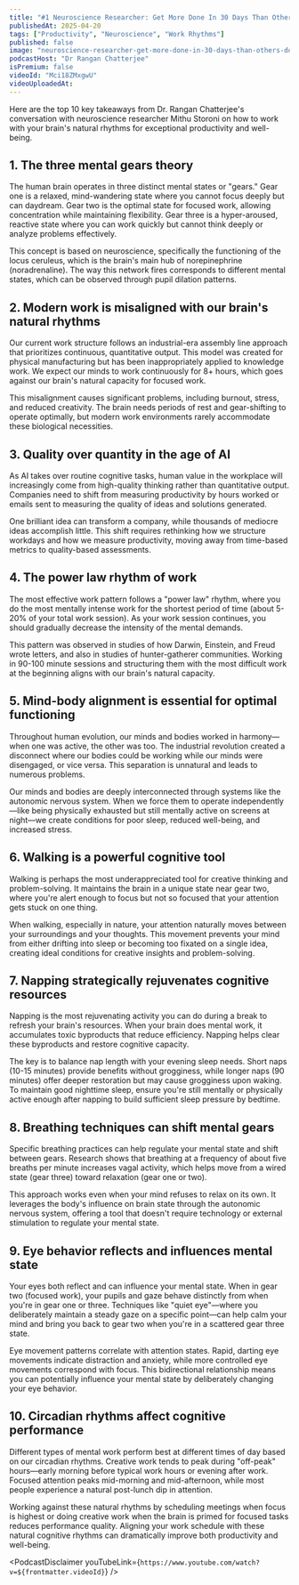 ```yaml
---
title: "#1 Neuroscience Researcher: Get More Done In 30 Days Than Others Do In 12 Months | Mithu Storoni"
publishedAt: 2025-04-20
tags: ["Productivity", "Neuroscience", "Work Rhythms"]
published: false
image: "neuroscience-researcher-get-more-done-in-30-days-than-others-do-in-12-months-mithu-storoni.jpg"
podcastHost: "Dr Rangan Chatterjee"
isPremium: false
videoId: "Mci18ZMxgwU"
videoUploadedAt:
---
```



<PodcastSummaryPageLayout frontmatter={frontmatter}>
Here are the top 10 key takeaways from Dr. Rangan Chatterjee's conversation with neuroscience researcher Mithu Storoni on how to work with your brain's natural rhythms for exceptional productivity and well-being.

## 1. The three mental gears theory

The human brain operates in three distinct mental states or "gears." Gear one is a relaxed, mind-wandering state where you cannot focus deeply but can daydream. Gear two is the optimal state for focused work, allowing concentration while maintaining flexibility. Gear three is a hyper-aroused, reactive state where you can work quickly but cannot think deeply or analyze problems effectively.

This concept is based on neuroscience, specifically the functioning of the locus ceruleus, which is the brain's main hub of norepinephrine (noradrenaline). The way this network fires corresponds to different mental states, which can be observed through pupil dilation patterns.

## 2. Modern work is misaligned with our brain's natural rhythms

Our current work structure follows an industrial-era assembly line approach that prioritizes continuous, quantitative output. This model was created for physical manufacturing but has been inappropriately applied to knowledge work. We expect our minds to work continuously for 8+ hours, which goes against our brain's natural capacity for focused work.

This misalignment causes significant problems, including burnout, stress, and reduced creativity. The brain needs periods of rest and gear-shifting to operate optimally, but modern work environments rarely accommodate these biological necessities.

## 3. Quality over quantity in the age of AI

As AI takes over routine cognitive tasks, human value in the workplace will increasingly come from high-quality thinking rather than quantitative output. Companies need to shift from measuring productivity by hours worked or emails sent to measuring the quality of ideas and solutions generated.

One brilliant idea can transform a company, while thousands of mediocre ideas accomplish little. This shift requires rethinking how we structure workdays and how we measure productivity, moving away from time-based metrics to quality-based assessments.

## 4. The power law rhythm of work

The most effective work pattern follows a "power law" rhythm, where you do the most mentally intense work for the shortest period of time (about 5-20% of your total work session). As your work session continues, you should gradually decrease the intensity of the mental demands.

This pattern was observed in studies of how Darwin, Einstein, and Freud wrote letters, and also in studies of hunter-gatherer communities. Working in 90-100 minute sessions and structuring them with the most difficult work at the beginning aligns with our brain's natural capacity.

## 5. Mind-body alignment is essential for optimal functioning

Throughout human evolution, our minds and bodies worked in harmony—when one was active, the other was too. The industrial revolution created a disconnect where our bodies could be working while our minds were disengaged, or vice versa. This separation is unnatural and leads to numerous problems.

Our minds and bodies are deeply interconnected through systems like the autonomic nervous system. When we force them to operate independently—like being physically exhausted but still mentally active on screens at night—we create conditions for poor sleep, reduced well-being, and increased stress.

## 6. Walking is a powerful cognitive tool

Walking is perhaps the most underappreciated tool for creative thinking and problem-solving. It maintains the brain in a unique state near gear two, where you're alert enough to focus but not so focused that your attention gets stuck on one thing.

When walking, especially in nature, your attention naturally moves between your surroundings and your thoughts. This movement prevents your mind from either drifting into sleep or becoming too fixated on a single idea, creating ideal conditions for creative insights and problem-solving.

## 7. Napping strategically rejuvenates cognitive resources

Napping is the most rejuvenating activity you can do during a break to refresh your brain's resources. When your brain does mental work, it accumulates toxic byproducts that reduce efficiency. Napping helps clear these byproducts and restore cognitive capacity.

The key is to balance nap length with your evening sleep needs. Short naps (10-15 minutes) provide benefits without grogginess, while longer naps (90 minutes) offer deeper restoration but may cause grogginess upon waking. To maintain good nighttime sleep, ensure you're still mentally or physically active enough after napping to build sufficient sleep pressure by bedtime.

## 8. Breathing techniques can shift mental gears

Specific breathing practices can help regulate your mental state and shift between gears. Research shows that breathing at a frequency of about five breaths per minute increases vagal activity, which helps move from a wired state (gear three) toward relaxation (gear one or two).

This approach works even when your mind refuses to relax on its own. It leverages the body's influence on brain state through the autonomic nervous system, offering a tool that doesn't require technology or external stimulation to regulate your mental state.

## 9. Eye behavior reflects and influences mental state

Your eyes both reflect and can influence your mental state. When in gear two (focused work), your pupils and gaze behave distinctly from when you're in gear one or three. Techniques like "quiet eye"—where you deliberately maintain a steady gaze on a specific point—can help calm your mind and bring you back to gear two when you're in a scattered gear three state.

Eye movement patterns correlate with attention states. Rapid, darting eye movements indicate distraction and anxiety, while more controlled eye movements correspond with focus. This bidirectional relationship means you can potentially influence your mental state by deliberately changing your eye behavior.

## 10. Circadian rhythms affect cognitive performance

Different types of mental work perform best at different times of day based on our circadian rhythms. Creative work tends to peak during "off-peak" hours—early morning before typical work hours or evening after work. Focused attention peaks mid-morning and mid-afternoon, while most people experience a natural post-lunch dip in attention.

Working against these natural rhythms by scheduling meetings when focus is highest or doing creative work when the brain is primed for focused tasks reduces performance quality. Aligning your work schedule with these natural cognitive rhythms can dramatically improve both productivity and well-being.

<PodcastDisclaimer
  youTubeLink={`https://www.youtube.com/watch?v=${frontmatter.videoId}`}
/>

</PodcastSummaryPageLayout>
